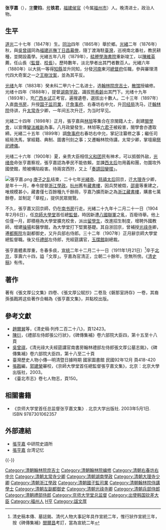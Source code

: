 {{明清人物信息框
| 姓名 = 張亨嘉
| 原名 = 
| 圖片名稱= Zhang Hengjia.jpg
| 圖片大小 = 180px
| 圖片說明 = 
| 最高職務 = 光祿大夫經筵講官南書房翰林禮部左侍郎
| 國家 = 大清
| 籍貫 = [[福建|福建]][[福州府|福州府]][[侯官縣|侯官縣]]
| 族裔 = 漢族
| 旗籍 = 
| 字號 = 字燮钧，号铁君
| 諡號 = 文厚
| 出生日期 = [[道光|道光]]二十七年（1847年）
| 出生地點 = [[福建|福建]][[福州府|福州府]][[侯官縣|侯官縣]]
| 逝世日期 = {{QING}}[[宣統|宣統]]二年十二月二十一日（1911年）
| 逝世地點 = [[北京|京師]]
| 墓葬 =
| 配偶 =
| 親屬 = 
| 出身 = 
* 同治四年（1865年）甲子科舉人
* 光緒九年（1884年）癸未科進士出身
| 經歷 = 
| 著作 =
}}
'''张亨嘉'''（{{bd|1847年||1911年|1月21日|catIdx=Z张}}），[[表字|字]]'''燮钧'''，[[号|号]]'''铁君'''，[[福建|福建]][[侯官|侯官]]（今属[[福州市|福州市]]）人。晚清进士，政治人物。

==生平==
[[道光|道光]]二十七年（1847年）生。[[同治|同治]]四年（1865年）舉於鄉。[[光緒|光緒]]二年（1876年）秋，與[[吳曾祺|吳曾祺]]同為[[福建|福建]][[巡撫|巡撫]][[丁日昌|丁日昌]][[幕僚|幕僚]]，隨丁渡海駐[[臺灣|臺灣]]，巡視南北番社，教民耕種，並開設義學。光緒五年八月（1879年），[[艋舺學海書院|艋舺學海書院]]重新竣工，以[[陳維英|陳維英]]薦，任山長（[[學堂監督|監督]]、[[校長|校長]]）。歷時數年，淡北學者出其門者數百人。光緒六年（1880年）以大挑一等得[[知縣|知縣]]並升同知，分發[[河南|河南]]東河[[總督府|總督府]]任職，參與審理清代四大奇案之一之[[王樹汶案|王樹汶案]]，並為其平反。

[[光绪|光绪]]九年（1883年）癸未科二甲六十二名进士，选[[翰林院|翰林院]][[庶吉士|庶吉士]]，[[散馆|散馆]]授编修。光绪十四年（1888年），提督[[湖南|湖南]][[学政|学政]]，識拔[[熊希齡|熊希齡]]出其門下。光绪十九年（1893年），充[[广西|广西]][[乡试|乡试]]正考官，遍搜遺卷，選拔出十數人。二十三年（1897年）入直[[南书房|南书房]]，升授[[国子监|国子监]][[司業|司業]]，迁[[詹事府|詹事府]]、右春坊右中允，升[[司经局|司经局]]洗马，迁[[翰林院|翰林院]]侍讲，升[[太常寺|太常寺]]少卿，一年间五次升迁，为当时罕见。

光緒二十四年（1898年）正月，張亨嘉與[[林旭|林旭]]等集合在京閩籍人士，創建[[閩學會|閩學會]]，以宣傳[[戊戌變法|變法維新]]為事。八月政變發生，林旭等[[戊戌六君子|六君子]]被殺害，閩學會亦遭取締。光緒二十五年（1899年）調[[詹事府|詹事府]]右春坊右中允，掌記注纂修之事；繼任司經局洗馬，掌經籍、典制、圖書刊刻之事；又遷翰林院侍講，太常少卿，掌壇廟[[祭祀|祭祀]][[禮儀|禮儀]]。

光绪二十六年（1900年）夏，亲贵大臣相信[[义和团|义和团]]民有神术，可以抵御外敌，[[光绪帝|光绪帝]]命张亨嘉察视，張亨嘉認為拳民不能依賴，並諫[[西太后|西太后]]勿用義和團，勿圍攻外國使館，險被構陷殺害。待兩宮西狩，又上「[[奏請回鑾摺|奏請回鑾摺]]」。

[[File:張亨嘉.png|thumb]]
[[庚子之乱|庚子之乱]]结束，二十七年[[光緒帝|光緒帝]]、[[慈禧太后|慈禧太后]]回京，迁[[大理寺|大理寺]]少卿，是年十一月，奉令提督[[浙江|浙江]][[學政|學政]]。[[杭州|杭州]]舊有[[藏書樓|藏書樓]]，因兵燹被燬，[[邵章|邵章]]等重建之，唯規模甚小，藏書僅七百餘種九千餘冊，亨嘉乃擴而新之為[[浙江藏書樓|浙江藏書樓]]，購書七萬餘卷，並制定「章程」，提供民眾閱覽。

不久，張亨嘉又回京師，仍在[[南书房|南书房]]行走。光緒二十九年十二月二十一日（1904年2月6日），任[[京師大學堂|京師大學堂]]首任總[[學堂監督|監督]]。時因新遭[[八國聯軍|八國聯軍]]之亂，百廢待舉。他上任僅一月，即積極為大學堂擴充校舍，派出[[留學生|留學生]]，改進招生制度，增聘外國教師，增建[[操場|操場]]和醫學館，為大學堂打下堅實基礎。其自浙回京，曾補授[[光祿寺|光祿寺]]卿，遷[[都察院|都察院]]左副都御史，又升兵部右侍郎。三十二年（1907年）正月辭京師大學堂總監督職。後又任[[禮部|禮部]]左侍郎，充經筵講官，[[玉牒館|玉牒館]]副總裁。

張亨嘉體素厚重，冬春多痰，[[宣统|宣统]]二年十二月二十一日（1911年1月21日）<ref>清史稿本傳、墓誌銘、清代人物大事記年具作宣統二年，惟行狀作宣統三年，按《碑傳集補》[[閔爾昌|閔爾昌]]考訂，當為宣統二年</ref>卒于[[北京|北京]]，享壽六十四，謚「文厚」。亨嘉為官清正，立朝二十餘年，空無所傍。《[[清史稿|清史稿]]》有传。

==著作==
著有《張文厚公文集》四卷、《張文厚公賦抄》二卷及《磐那室詩存》一卷，其裔孫張戡將这些著作合輯為《張亨嘉文集》，并點校出版。

==參考文獻==
<div class="references-small">
<references />
</div>
*[[趙爾巽|趙爾巽]]等，《清史稿·列传二百二十八》，頁12423。
*[[陳衍|陳衍]]，《禮部左侍郎張公行狀》，《碑傳集補》卷六部院大臣四，第十五至十八頁
*[[吳曾祺|吳曾祺]]，《清光祿大夫經筵講官南書房翰林禮部左侍郎張文厚公墓志銘》，《碑傳集補》卷六部院大臣四，第十八至二十頁
*臺灣歷史人物小傳—明清暨日據時期 國家圖書館 民國92年12月 頁418-420
*[[張戡|張戡]]編，[[郭建榮|郭建榮]]審校，《京師大學堂首任總監督張亨嘉文集》，北京：北京大學出版社，2003。
*《臺北市志》卷七人物志，頁150。

==相關書籍==
*《京师大学堂首任总监督张亨嘉文集》. 北京大学出版社. 2003年5月1日. ISBN 9787301062357

== 外部連結 ==
* [http://npmhost.npm.gov.tw/ttscgi2/ttsquery?0:0:npmauac:TM%3D%B1i%A6%EB%B9%C5 張亨嘉] {{Wayback|url=http://npmhost.npm.gov.tw/ttscgi2/ttsquery?0:0:npmauac:TM%3D%B1i%A6%EB%B9%C5 |date=20190803200047 }} 中研院史語所
* [http://memory.ncl.edu.tw/tm_cgi/hypage.cgi?HYPAGE=toolbox_figure_detail.hpg&project_id=twpeop&dtd_id=15&subject_name=%E8%87%BA%E7%81%A3%E4%BA%BA%E7%89%A9%E8%AA%8C(1895-1945)&subject_url=toolbox_figure.hpg&xml_id=0000009287&who=%E5%BC%B5%E4%BA%A8%E5%98%89 張亨嘉] {{Wayback|url=http://memory.ncl.edu.tw/tm_cgi/hypage.cgi?HYPAGE=toolbox_figure_detail.hpg&project_id=twpeop&dtd_id=15&subject_name=%E8%87%BA%E7%81%A3%E4%BA%BA%E7%89%A9%E8%AA%8C(1895-1945)&subject_url=toolbox_figure.hpg&xml_id=0000009287&who=%E5%BC%B5%E4%BA%A8%E5%98%89 |date=20160304102120 }} 台湾记忆

{{-}}
{{光緒九年癸未科殿試金榜}}
{{清朝欽命憲政編查館職官}}

{{DEFAULTSORT:Zhang張}}
[[Category:清朝翰林院庶吉士|Category:清朝翰林院庶吉士]]
[[Category:清朝翰林院编修|Category:清朝翰林院编修]]
[[Category:清朝右春坊右中允|Category:清朝右春坊右中允]]
[[Category:清朝太常寺少卿|Category:清朝太常寺少卿]]
[[Category:清朝湖南學政|Category:清朝湖南學政]]
[[Category:清朝大理寺少卿|Category:清朝大理寺少卿]]
[[Category:清朝浙江學政|Category:清朝浙江學政]]
[[Category:清朝國子監司業|Category:清朝國子監司業]]
[[Category:清朝翰林院侍講學士|Category:清朝翰林院侍講學士]]
[[Category:清朝左副都御史|Category:清朝左副都御史]]
[[Category:清朝光祿寺卿|Category:清朝光祿寺卿]]
[[Category:清朝兵部侍郎|Category:清朝兵部侍郎]]
[[Category:清朝禮部侍郎|Category:清朝禮部侍郎]]
[[Category:京师大学堂总监督|Category:京师大学堂总监督]]
[[Category:出使韩国钦差大臣|Category:出使韩国钦差大臣]]
[[Category:福州人|Category:福州人]]
[[Category:张姓|H亨]]
[[Category:諡文厚|Category:諡文厚]]